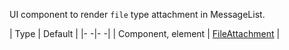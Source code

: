 UI component to render `file` type attachment in MessageList.

| Type | Default |
|- -|- -|
| Component, element | [FileAttachment](../../ui-components/file-attachment) |

